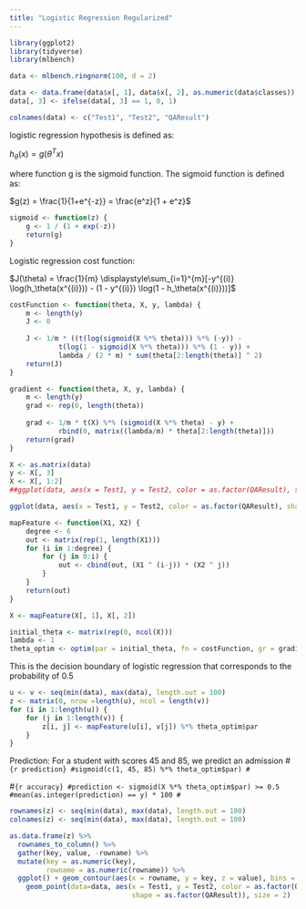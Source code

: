 ```yaml
---
title: "Logistic Regression Regularized"
---
```



```r
library(ggplot2)
library(tidyverse)
library(mlbench)
```

```r
data <- mlbench.ringnorm(100, d = 2)

data <- data.frame(data$x[, 1], data$x[, 2], as.numeric(data$classes))
data[, 3] <- ifelse(data[, 3] == 1, 0, 1)

colnames(data) <- c("Test1", "Test2", "QAResult")
```
logistic regression hypothesis is defined as:

$h_\theta(x) = g(\theta^Tx)$

where function g is the sigmoid function. The sigmoid function is defined as:

$g(z) = \frac{1}{1+e^{-z}} = \frac{e^z}{1 + e^z}$

```r
sigmoid <- function(z) {
    g <- 1 / (1 + exp(-z))
    return(g)
}

```

Logistic regression cost function:

$J(\theta) = \frac{1}{m} \displaystyle\sum_{i=1}^{m}[-y^{(i)} \log(h_\theta(x^{(i)})) - (1 - y^{(i)}) \log(1 - h_\theta(x^{(i)}))]$

```r
costFunction <- function(theta, X, y, lambda) {
    m <- length(y)
    J <- 0
    
    J <- 1/m * ((t(log(sigmoid(X %*% theta))) %*% (-y)) -
            t(log(1 - sigmoid(X %*% theta))) %*% (1 - y)) +
            lambda / (2 * m) * sum(theta[2:length(theta)] ^ 2)
    return(J)
}
```

```r
gradient <- function(theta, X, y, lambda) {
    m <- length(y)
    grad <- rep(0, length(theta))
    
    grad <- 1/m * t(X) %*% (sigmoid(X %*% theta) - y) +
            rbind(0, matrix((lambda/m) * theta[2:length(theta)]))
    return(grad)
}
```

```r
X <- as.matrix(data)
y <- X[, 3]
X <- X[, 1:2]
##ggplot(data, aes(x = Test1, y = Test2, color = as.factor(QAResult), shape = as.factor(QAResult))) + geom_point(size = 2)
```

```r
ggplot(data, aes(x = Test1, y = Test2, color = as.factor(QAResult), shape = as.factor(QAResult))) + geom_point(size = 2)
```

```r
mapFeature <- function(X1, X2) {
    degree <- 6
    out <- matrix(rep(1, length(X1)))
    for (i in 1:degree) {
        for (j in 0:i) {
            out <- cbind(out, (X1 ^ (i-j)) * (X2 ^ j))
        }
    }
    return(out)
}

```

```r
X <- mapFeature(X[, 1], X[, 2])
```

```r
initial_theta <- matrix(rep(0, ncol(X)))
lambda <- 1
theta_optim <- optim(par = initial_theta, fn = costFunction, gr = gradient, X = X, y = y, lambda = lambda, method = "BFGS")
```

This is the decision boundary of logistic regression that corresponds to the probability of 0.5
```r
u <- v <- seq(min(data), max(data), length.out = 100)
z <- matrix(0, nrow =length(u), ncol = length(v))
for (i in 1:length(u)) {
    for (j in 1:length(v)) {
        z[i, j] <- mapFeature(u[i], v[j]) %*% theta_optim$par
    }
}
```

Prediction:
For a student with scores 45 and 85, we predict an admission
#```{r prediction}
#sigmoid(c(1, 45, 85) %*% theta_optim$par)
#```

#```{r accuracy}
#prediction <- sigmoid(X %*% theta_optim$par) >= 0.5
#mean(as.integer(prediction) == y) * 100
#```


```r
rownames(z) <- seq(min(data), max(data), length.out = 100)
colnames(z) <- seq(min(data), max(data), length.out = 100)

as.data.frame(z) %>% 
  rownames_to_column() %>% 
  gather(key, value, -rowname) %>% 
  mutate(key = as.numeric(key), 
         rowname = as.numeric(rowname)) %>%
  ggplot() + geom_contour(aes(x = rowname, y = key, z = value), bins = 1) + 
    geom_point(data=data, aes(x = Test1, y = Test2, color = as.factor(QAResult),
                              shape = as.factor(QAResult)), size = 2)
```